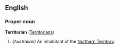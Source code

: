 ==English==
===Proper noun===
'''Territorian''' ([[Territorians]])

#(''Australian'') An inhabitant of the [[Northern Territory]].